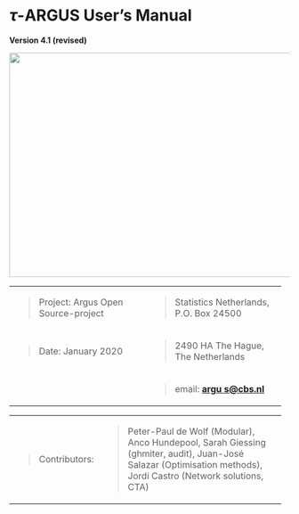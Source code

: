 # $\tau$-ARGUS User's Manual

**Version 4.1 (revised)**

<!--
# GHMiter huge in batch

Wijzigingen in table-meta
\<Solver\> in batch mogelijk
\<SBS-output\>
\<Rounder extensions\>
SPSS system files
Nog verwijzingen naar het handboek
Revision overview
December 2019

-   All batch file issues from release notes version 4.1.7 have been
    > included

-   Some errors on the solver issues have been corrected.

-   Obsolete neon server has been replaced by research.cbs

-   The story of frozen cells in the Hypercube has been suppressed as it
    > is no longer displayed. Needs nevertheless attention. Old text has
    > been made hidden now.

-   All screen shots have been updated, except the SPSS_story.
-->


![](Media/Pictures/100000000000027F000001D1F527FC8E.png){width=14.637cm height=10.663cm}


+----------------------------------+----------------------------------+
| > Project: Argus Open            | > Statistics Netherlands, P.O.   |
| > Source-project                 | > Box 24500                      |
+----------------------------------+----------------------------------+
| > Date: January 2020             | > 2490 HA The Hague, The         |
|                                  | > Netherlands                    |
+----------------------------------+----------------------------------+
|                                  | > email:                         |
|                                  | > [**argu                        |
|                                  | s@cbs.nl**](mailto:argus@cbs.nl) |
+----------------------------------+----------------------------------+

+------------------+--------------------------------------------------+
| > Contributors:  | > Peter-Paul de Wolf (Modular), Anco Hundepool,  |
|                  | > Sarah Giessing (ghmiter, audit), Juan-José     |
|                  | > Salazar (Optimisation methods), Jordi Castro   |
|                  | > (Network solutions, CTA)                       |
+------------------+--------------------------------------------------+

<!--
<div>

</div>
Contents
-->
